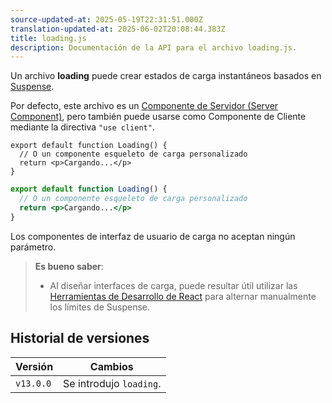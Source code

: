 ```yaml
---
source-updated-at: 2025-05-19T22:31:51.000Z
translation-updated-at: 2025-06-02T20:08:44.383Z
title: loading.js
description: Documentación de la API para el archivo loading.js.
---
```


Un archivo **loading** puede crear estados de carga instantáneos basados en [Suspense](/docs/app/building-your-application/routing/loading-ui-and-streaming).

Por defecto, este archivo es un [Componente de Servidor (Server Component)](/docs/app/getting-started/server-and-client-components), pero también puede usarse como Componente de Cliente mediante la directiva `"use client"`.

```tsx filename="app/feed/loading.tsx" switcher
export default function Loading() {
  // O un componente esqueleto de carga personalizado
  return <p>Cargando...</p>
}
```

```jsx filename="app/feed/loading.js" switcher
export default function Loading() {
  // O un componente esqueleto de carga personalizado
  return <p>Cargando...</p>
}
```

Los componentes de interfaz de usuario de carga no aceptan ningún parámetro.

> **Es bueno saber**:
>
> - Al diseñar interfaces de carga, puede resultar útil utilizar las [Herramientas de Desarrollo de React](https://react.dev/learn/react-developer-tools) para alternar manualmente los límites de Suspense.

## Historial de versiones

| Versión   | Cambios               |
| --------- | --------------------- |
| `v13.0.0` | Se introdujo `loading`. |